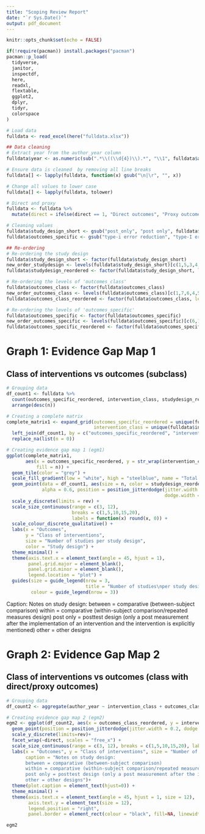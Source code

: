 ```yaml
---
title: "Scoping Review Report"
date: "`r Sys.Date()`"
output: pdf_document
---
```



```r
knitr::opts_chunk$set(echo = FALSE)
```


```r
if(!require(pacman)) install.packages("pacman")
pacman::p_load(
  tidyverse,
  janitor,
  inspectdf,
  here,
  readxl,
  flextable,
  ggplot2,
  dplyr,
  tidyr,
  colorspace
)

# Load data
fulldata <- read_excel(here("fulldata.xlsx"))

## Data cleaning
# Extract year from the author_year column
fulldata$year <- as.numeric(sub(".*\\((\\d{4})\\).*", "\\1", fulldata$author_year))

# Ensure data is cleaned  by removing all line breaks
fulldata[] <- lapply(fulldata, function(x) gsub("\n|\r", "", x))

# Change all values to lower case
fulldata[] <- lapply(fulldata, tolower)

# Direct and proxy
fulldata <- fulldata %>%
  mutate(direct = ifelse(direct == 1, "Direct outcomes", "Proxy outcomes"))

# Cleaning values
fulldata$study_design_short <- gsub("post_only", "post only", fulldata$study_design_short)
fulldata$outcomes_specific <- gsub("type-i error reduction", "type-I error reduction", fulldata$outcomes_specific)

## Re-ordering
# Re-ordering the study design
fulldata$study_design_short <- factor(fulldata$study_design_short)
new_order_studydesign <- levels(fulldata$study_design_short)[c(1,5,3,4,2)]
fulldata$studydesign_reordered <- factor(fulldata$study_design_short, levels = new_order_studydesign)

# Re-ordering the levels of 'outcomes_class'
fulldata$outcomes_class <- factor(fulldata$outcomes_class)
new_order_outcomes_class <- levels(fulldata$outcomes_class)[c(1,7,6,4,5,2,8,3)]
fulldata$outcomes_class_reordered <- factor(fulldata$outcomes_class, levels = new_order_outcomes_class)

# Re-ordering the levels of 'outcomes_specific'
fulldata$outcomes_specific <- factor(fulldata$outcomes_specific)
new_order_outcomes_specific <- levels(fulldata$outcomes_specific)[c(6,14,13,15,17,10,16,5,12,8,3,7,4,2,1,11,9)]
fulldata$outcomes_specific_reordered <- factor(fulldata$outcomes_specific, levels = new_order_outcomes_specific)

```


# Graph 1: Evidence Gap Map 1

## Class of interventions vs outcomes (subclass)

```r
# Grouping data
df_count1 <- fulldata %>%
  count(outcomes_specific_reordered, intervention_class, studydesign_reordered) %>%
  arrange(desc(n))

# Creating a complete matrix
complete_matrix1 <- expand_grid(outcomes_specific_reordered = unique(fulldata$outcomes_specific_reordered), 
                                intervention_class = unique(fulldata$intervention_class)) %>%
  left_join(df_count1, by = c("outcomes_specific_reordered", "intervention_class")) %>%
  replace_na(list(n = 0))

# Creating evidence gap map 1 (egm1)
ggplot(complete_matrix1,
       aes(x = outcomes_specific_reordered, y = str_wrap(intervention_class, 25),
           fill = n)) +
  geom_tile(color = "grey") + 
  scale_fill_gradient(low = "white", high = "steelblue", name = "Total studies") +
  geom_point(data = df_count1, aes(size = n, color = studydesign_reordered), 
             alpha = 0.6, position = position_jitterdodge(jitter.width = 0.2, 
                                                          dodge.width = 0.5)) +
  scale_y_discrete(limits = rev) +
  scale_size_continuous(range = c(3, 12),
                        breaks = c(1,5,10,15,20), 
                        labels = function(x) round(x, 0)) + 
  scale_colour_discrete_qualitative() +
  labs(x = "Outcomes",
       y = "Class of interventions",
       size = "Number of studies per study design",
       color = "Study design") +
  theme_minimal() +
  theme(axis.text.x = element_text(angle = 45, hjust = 1),  
        panel.grid.major = element_blank(), 
        panel.grid.minor = element_blank(),
        legend.location = "plot") +
  guides(size = guide_legend(nrow = 3, 
                             title = "Number of studies\nper study design"),
         colour = guide_legend(nrow = 3))
```
Caption: Notes on study design: 
       between = comparative (between-subject comparison)
       within = comparative (within-subject comparison/repeated measures design)
       post only = posttest design (only a post measurement after the implementation of an intervention and the intervention is explicitly mentioned)
       other = other designs

# Graph 2: Evidence Gap Map 2

## Class of interventions vs outcomes (class with direct/proxy outcomes)

```r
# Grouping data
df_count2 <- aggregate(author_year ~ intervention_class + outcomes_class_reordered + studydesign_reordered + direct, data = fulldata, FUN = length)

# Creating evidence gap map 2 (egm2)
egm2 <- ggplot(df_count2, aes(x = outcomes_class_reordered, y = intervention_class, size = author_year, color = studydesign_reordered)) +
  geom_point(position = position_jitterdodge(jitter.width = 0.2, dodge.width = 0.5), alpha = 0.6) +
  scale_y_discrete(limits=rev)+
  facet_wrap(~direct, scales = "free_x") +
  scale_size_continuous(range = c(3, 12), breaks = c(1,5,10,15,20), labels = function(x) round(x,0)) +
  labs(x = "Outcomes", y = "Class of interventions", size = "Number of studies", color = "Study design",
       caption = "Notes on study design: 
       between = comparative (between-subject comparison)
       within = comparative (within-subject comparison/repeated measures design)
       post only = posttest design (only a post measurement after the implementation of an intervention and the intervention is explicitly mentioned)
       other = other designs")+
  theme(plot.caption = element_text(hjust=0)) +
  theme_minimal() +
  theme(axis.text.x = element_text(angle = 45, hjust = 1, size = 12),
        axis.text.y = element_text(size = 12),
        legend.position = "right",
        panel.border = element_rect(colour = "black", fill=NA, linewidth=1))

egm2
```

